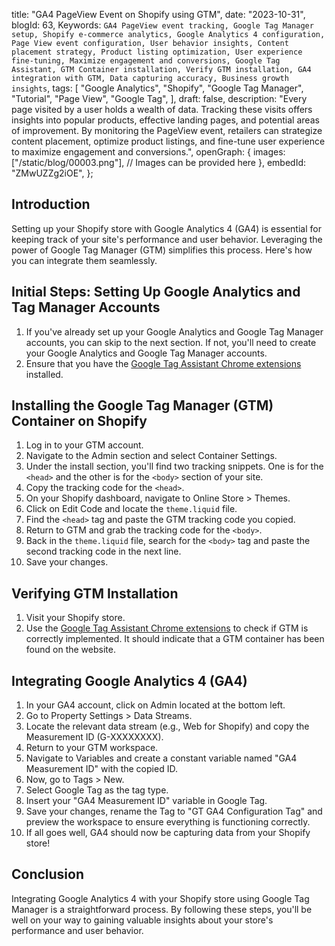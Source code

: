   title: "GA4 PageView Event on Shopify using GTM",
  date: "2023-10-31",
  blogId: 63,
  Keywords: `GA4 PageView event tracking, Google Tag Manager setup, Shopify e-commerce analytics, Google Analytics 4 configuration, Page View event configuration, User behavior insights, Content placement strategy, Product listing optimization, User experience fine-tuning, Maximize engagement and conversions, Google Tag Assistant, GTM Container installation, Verify GTM installation, GA4 integration with GTM, Data capturing accuracy, Business growth insights`,
  tags: [
    "Google Analytics",
    "Shopify",
    "Google Tag Manager",
    "Tutorial",
    "Page View",
    "Google Tag",
  ],
  draft: false,
  description:
    "Every page visited by a user holds a wealth of data. Tracking these visits offers insights into popular products, effective landing pages, and potential areas of improvement. By monitoring the PageView event, retailers can strategize content placement, optimize product listings, and fine-tune user experience to maximize engagement and conversions.",
  openGraph: {
    images: ["/static/blog/00003.png"], // Images can be provided here
  },
  embedId: "ZMwUZZg2iOE",
};

## Introduction

Setting up your Shopify store with Google Analytics 4 (GA4) is essential for keeping track of your site's performance and user behavior. Leveraging the power of Google Tag Manager (GTM) simplifies this process. Here's how you can integrate them seamlessly.

## Initial Steps: Setting Up Google Analytics and Tag Manager Accounts

1. If you've already set up your Google Analytics and Google Tag Manager accounts, you can skip to the next section. If not, you'll need to create your Google Analytics and Google Tag Manager accounts.
2. Ensure that you have the [Google Tag Assistant Chrome extensions](https://chrome.google.com/webstore/detail/tag-assistant-legacy-by-g/kejbdjndbnbjgmefkgdddjlbokphdefk) installed.

## Installing the Google Tag Manager (GTM) Container on Shopify

1. Log in to your GTM account.
2. Navigate to the Admin section and select Container Settings.
3. Under the install section, you'll find two tracking snippets. One is for the `<head>` and the other is for the `<body>` section of your site.
4. Copy the tracking code for the `<head>`.
5. On your Shopify dashboard, navigate to Online Store > Themes.
6. Click on Edit Code and locate the `theme.liquid` file.
7. Find the `<head>` tag and paste the GTM tracking code you copied.
8. Return to GTM and grab the tracking code for the `<body>`.
9. Back in the `theme.liquid` file, search for the `<body>` tag and paste the second tracking code in the next line.
10. Save your changes.

<Note
  title="Optional"
  content="Click on 'format' to pretify the code, to ensure it's readable."
/>

## Verifying GTM Installation

1. Visit your Shopify store.
2. Use the [Google Tag Assistant Chrome extensions](https://chrome.google.com/webstore/detail/tag-assistant-legacy-by-g/kejbdjndbnbjgmefkgdddjlbokphdefk) to check if GTM is correctly implemented. It should indicate that a GTM container has been found on the website.

## Integrating Google Analytics 4 (GA4)

1. In your GA4 account, click on Admin located at the bottom left.
2. Go to Property Settings > Data Streams.
3. Locate the relevant data stream (e.g., Web for Shopify) and copy the Measurement ID (G-XXXXXXXX).
4. Return to your GTM workspace.
5. Navigate to Variables and create a constant variable named "GA4 Measurement ID" with the copied ID.
6. Now, go to Tags > New.
7. Select Google Tag as the tag type.
8. Insert your "GA4 Measurement ID" variable in Google Tag.
9. Save your changes, rename the Tag to "GT GA4 Configuration Tag" and preview the workspace to ensure everything is functioning correctly.
10. If all goes well, GA4 should now be capturing data from your Shopify store!

<Note
  title="Tip"
  content="Remember to periodically check both your GA4 and GTM accounts to ensure data is being captured accurately and to leverage the insights gained for business growth."
/>

## Conclusion

Integrating Google Analytics 4 with your Shopify store using Google Tag Manager is a straightforward process. By following these steps, you'll be well on your way to gaining valuable insights about your store's performance and user behavior.
